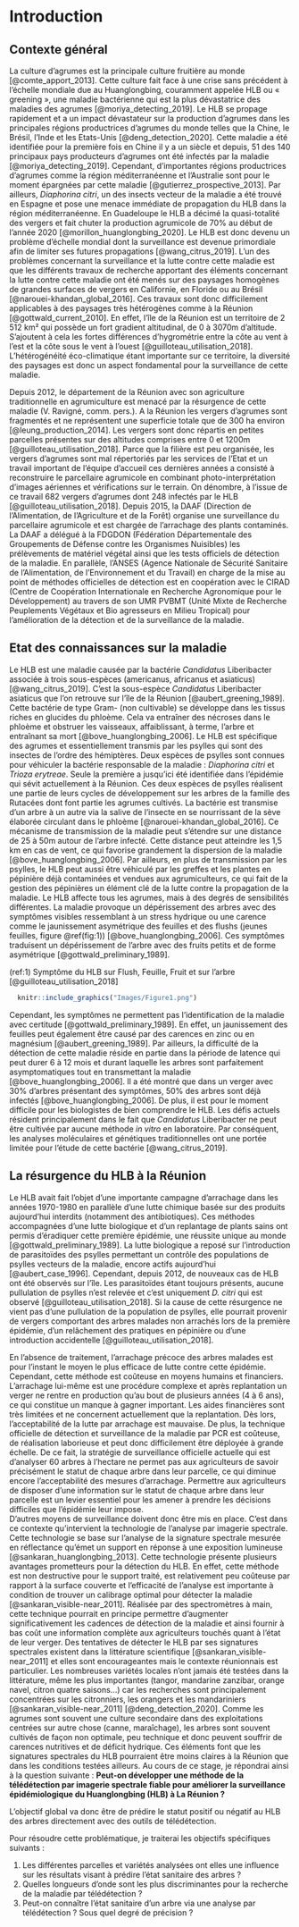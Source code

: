 # Introduction 

\vspace*{4cm}

## Contexte général 

La culture d’agrumes est la principale culture fruitière au monde [@comte_apport_2013]. Cette culture fait face à une crise sans précédent à l’échelle mondiale due au Huanglongbing, couramment appelée HLB ou « greening », une maladie bactérienne qui est la plus dévastatrice des maladies des agrumes [@moriya_detecting_2019]. Le HLB se propage rapidement et a un impact dévastateur sur la production d'agrumes dans les principales régions productrices d'agrumes du monde telles que la Chine, le Brésil, l’Inde et les Etats-Unis [@deng_detection_2020]. Cette maladie a été identifiée pour la première fois en Chine il y a un siècle et depuis, 51 des 140 principaux pays producteurs d'agrumes ont été infectés par la maladie [@moriya_detecting_2019]. Cependant, d’importantes régions productrices d’agrumes comme la région méditerranéenne et l'Australie sont pour le moment épargnées par cette maladie [@gutierrez_prospective_2013]. Par ailleurs, *Diaphorina citri*, un des insects vecteur de la maladie a été trouvé en Espagne et pose une menace immédiate de propagation du HLB dans la région méditerranéenne. En Guadeloupe le HLB a décimé la quasi-totalité des vergers et fait chuter la production agrumicole de 70% au début de l’année 2020 [@morillon_huanglongbing_2020]. Le HLB est donc devenu un problème d’échelle mondial dont la surveillance est devenue primordiale afin de limiter ses futures propagations [@wang_citrus_2019].
\vfill
\newpage
L’un des problèmes concernant la surveillance et la lutte contre cette maladie est que les différents travaux de recherche apportant des éléments concernant la lutte contre cette maladie ont été menés sur des paysages homogènes de grandes surfaces de vergers en Californie, en Floride ou au Brésil [@narouei-khandan_global_2016].
Ces travaux sont donc difficilement applicables à des paysages très hétérogènes comme à la Réunion [@gottwald_current_2010].
En effet, l’île de la Réunion est un territoire de 2 512 km² qui possède un fort gradient altitudinal, de 0 à 3070m d’altitude. S’ajoutent à cela les fortes différences d’hygrométrie entre la côte au vent à l’est et la côte sous le vent à l’ouest [@guilloteau_utilisation_2018]. L’hétérogénéité éco-climatique étant importante sur ce territoire, la diversité des paysages est donc un aspect fondamental pour la surveillance de cette maladie.

Depuis 2012, le département de la Réunion avec son agriculture traditionnelle en agrumiculture est menacé par la résurgence de cette maladie (V. Ravigné, comm. pers.). A la Réunion les vergers d’agrumes sont fragmentés et ne représentent une superficie totale que de 300 ha environ [@leung_production_2014]. Les vergers sont donc répartis en petites parcelles présentes sur des altitudes comprises entre 0 et 1200m [@guilloteau_utilisation_2018]. Parce que la filière est peu organisée, les vergers d’agrumes sont mal répertoriés par les services de l’Etat et un travail important de l’équipe d’accueil ces dernières années a consisté à reconstruire le parcellaire agrumicole en combinant photo-interprétation d’images aériennes et vérifications sur le terrain. On dénombre, à l’issue de ce travail 682 vergers d’agrumes dont 248 infectés par le HLB [@guilloteau_utilisation_2018].
Depuis 2015, la DAAF (Direction de l’Alimentation, de l’Agriculture et de la Forêt) organise une surveillance du parcellaire agrumicole et est chargée de l’arrachage des plants contaminés. La DAAF a délégué à la FDGDON (Fédération Départementale des Groupements de Défense contre les Organismes Nuisibles) les prélèvements de matériel végétal ainsi que les tests officiels de détection de la maladie. En parallèle, l’ANSES (Agence Nationale de Sécurité Sanitaire de l’Alimentation, de l’Environnement et du Travail) en charge de la mise au point de méthodes officielles de détection est en coopération avec le CIRAD (Centre de Coopération Internationale en Recherche Agronomique pour le Développement) au travers de son UMR PVBMT (Unité Mixte de Recherche Peuplements Végétaux et Bio agresseurs en Milieu Tropical) pour l’amélioration de la détection et de la surveillance de la maladie.  

\vfill
\newpage
## Etat des connaissances sur la maladie


Le HLB est une maladie causée par la bactérie *Candidatus* Liberibacter associée à trois sous-espèces (americanus, africanus et asiaticus) [@wang_citrus_2019]. C’est la sous-espèce *Candidatus* Liberibacter asiaticus que l’on retrouve sur l’île de la Réunion [@aubert_greening_1989]. Cette bactérie de type Gram- (non cultivable) se développe dans les tissus riches en glucides du phloème. Cela va entraîner des nécroses dans le phloème et obstruer les vaisseaux, affaiblissant, à terme, l’arbre et entraînant sa mort [@bove_huanglongbing_2006]. Le HLB est spécifique des agrumes et essentiellement transmis par les psylles qui sont des insectes de l’ordre des hémiptères. Deux espèces de psylles sont connues pour véhiculer la bactérie responsable de la maladie : *Diaphorina citri* et *Trioza erytreae*. Seule la première a jusqu’ici été identifiée dans l’épidémie qui sévit actuellement à la Réunion. Ces deux espèces de psylles réalisent une partie de leurs cycles de développement sur les arbres de la famille des Rutacées dont font partie les agrumes cultivés. La bactérie est transmise d’un arbre à un autre via la salive de l’insecte en se nourrissant de la sève élaborée circulant dans le phloème [@narouei-khandan_global_2016]. Ce mécanisme de transmission de la maladie peut s’étendre sur une distance de 25 à 50m autour de l’arbre infecté. Cette distance peut atteindre les 1,5 km en cas de vent, ce qui favorise grandement la dispersion de la maladie [@bove_huanglongbing_2006]. Par ailleurs, en plus de transmission par les psylles, le HLB peut aussi être véhiculé par les greffes et les plantes en pépinière déjà contaminées et vendues aux agrumiculteurs, ce qui fait de la gestion des pépinières un élément clé de la lutte contre la propagation de la maladie.
Le HLB affecte tous les agrumes, mais à des degrés de sensibilités différentes. La maladie provoque un dépérissement des arbres avec des symptômes visibles ressemblant à un stress hydrique ou une carence comme le jaunissement asymétrique des feuilles et des flushs (jeunes feuilles, figure \@ref(fig:1))  [@bove_huanglongbing_2006]. Ces symptômes traduisent un dépérissement de l’arbre avec des fruits petits et de forme asymétrique [@gottwald_preliminary_1989].

(ref:1) Symptôme du HLB sur Flush, Feuille, Fruit et sur l'arbre [@guilloteau_utilisation_2018]

```r
  knitr::include_graphics("Images/Figure1.png")
```

\vfill
\newpage
Cependant, les symptômes ne permettent pas l’identification de la maladie avec certitude [@gottwald_preliminary_1989]. En effet, un jaunissement des feuilles peut également être causé par des carences en zinc ou en magnésium [@aubert_greening_1989]. Par ailleurs, la difficulté de la détection de cette maladie réside en partie dans la période de latence qui peut durer 6 à 12 mois et durant laquelle les arbres sont parfaitement asymptomatiques tout en transmettant la maladie  [@bove_huanglongbing_2006]. Il a été montré que dans un verger avec 30% d’arbres présentant des symptômes, 50% des arbres sont déjà infectés  [@bove_huanglongbing_2006]. De plus, il est pour le moment difficile pour les biologistes de bien comprendre le HLB. Les défis actuels résident principalement dans le fait que *Candidatus* Liberibacter ne peut être cultivée par aucune méthode *in vitro* en laboratoire. Par conséquent, les analyses moléculaires et génétiques traditionnelles ont une portée limitée pour l’étude de cette bactérie [@wang_citrus_2019].

\vfill
\newpage
## La résurgence du HLB à la Réunion 

Le HLB avait fait l’objet d’une importante campagne d’arrachage dans les années 1970-1980 en parallèle d’une lutte chimique basée sur des produits aujourd’hui interdits (notamment des antibiotiques). Ces méthodes accompagnées d’une lutte biologique et d’un replantage de plants sains ont permis d’éradiquer cette première épidémie, une réussite unique au monde [@gottwald_preliminary_1989]. La lutte biologique a reposé sur l’introduction de parasitoïdes des psylles permettant un contrôle des populations de psylles vecteurs de la maladie, encore actifs aujourd’hui [@aubert_case_1996]. Cependant, depuis 2012, de nouveaux cas de HLB ont été observés sur l’île. Les parasitoïdes étant toujours présents, aucune pullulation de psylles n’est relevée et c’est uniquement *D. citri* qui est observé [@guilloteau_utilisation_2018]. Si la cause de cette résurgence ne vient pas d’une pullulation de la population de psylles, elle pourrait provenir de vergers comportant des arbres malades non arrachés lors de la première épidémie, d’un relâchement des pratiques en pépinière ou d’une introduction accidentelle [@guilloteau_utilisation_2018].


En l’absence de traitement, l’arrachage précoce des arbres malades est pour l’instant le moyen le plus efficace de lutte contre cette épidémie. Cependant, cette méthode est coûteuse en moyens humains et financiers. L’arrachage lui-même est une procédure complexe et après replantation un verger ne rentre en production qu’au bout de plusieurs années (4 à 6 ans), ce qui constitue un manque à gagner important. Les aides financières sont très limitées et ne concernent actuellement que la replantation. Dès lors, l’acceptabilité de la lutte par arrachage est mauvaise. De plus, la technique officielle de détection et surveillance de la maladie par PCR est coûteuse, de réalisation laborieuse et peut donc difficilement être déployée à grande échelle. De ce fait, la stratégie de surveillance officielle actuelle qui est d'analyser 60 arbres à l'hectare ne permet pas aux agriculteurs de savoir précisément le statut de chaque arbre dans leur parcelle, ce qui diminue encore l’acceptabilité des mesures d’arrachage. Permettre aux agriculteurs de disposer d’une information sur le statut de chaque arbre dans leur parcelle est un levier essentiel pour les amener à prendre les décisions difficiles que l’épidémie leur impose.  
D’autres moyens de surveillance doivent donc être mis en place. C’est dans ce contexte qu’intervient la technologie de l’analyse par imagerie spectrale. Cette technologie se base sur l’analyse de la signature spectrale mesurée en réflectance qu’émet un support en réponse à une exposition lumineuse [@sankaran_huanglongbing_2013]. Cette technologie présente plusieurs avantages prometteurs pour la détection du HLB. En effet, cette méthode est non destructive pour le support traité, est relativement peu coûteuse par rapport à la surface couverte et l’efficacité de l’analyse est importante à condition de trouver un calibrage optimal pour détecter la maladie [@sankaran_visible-near_2011]. Réalisée par des spectromètres à main, cette technique pourrait en principe permettre d’augmenter significativement les cadences de détection de la maladie et ainsi fournir à bas coût une information complète aux agriculteurs touchés quant à l’état de leur verger. Des tentatives de détecter le HLB par ses signatures spectrales existent dans la littérature scientifique [@sankaran_visible-near_2011] et elles sont encourageantes mais le contexte réunionnais est particulier.
Les nombreuses variétés locales n’ont jamais été testées dans la littérature, même les plus importantes (tangor, mandarine zanzibar, orange navel, citron quatre saisons...) car les recherches sont principalement concentrées sur les citronniers, les orangers et les mandariniers [@sankaran_visible-near_2011] [@deng_detection_2020]. Comme les agrumes sont souvent une culture secondaire dans des exploitations centrées sur autre chose (canne, maraîchage), les arbres sont souvent cultivés de façon non optimale, peu technique et donc peuvent souffrir de carences nutritives et de déficit hydrique. Ces éléments font que les signatures spectrales du HLB pourraient être moins claires à la Réunion que dans les conditions testées ailleurs. Au cours de ce stage, je répondrai ainsi à la question suivante : **Peut-on développer une méthode de la télédétection par imagerie spectrale fiable pour améliorer la surveillance épidémiologique du Huanglongbing (HLB) à La Réunion ?**

L'objectif global va donc être de prédire le statut positif ou négatif au HLB des arbres directement avec des outils de télédétection.

Pour résoudre cette problématique, je traiterai les objectifs spécifiques suivants : 

1) Les différentes parcelles et variétés analysées ont elles une influence sur les résultats visant à prédire l'état sanitaire des arbres ?
2) Quelles longueurs d'onde sont les plus discriminantes pour la recherche de la maladie par télédétection ?
3) Peut-on connaître l'état sanitaire d'un arbre via une analyse par télédétection ? Sous quel degré de précision ?